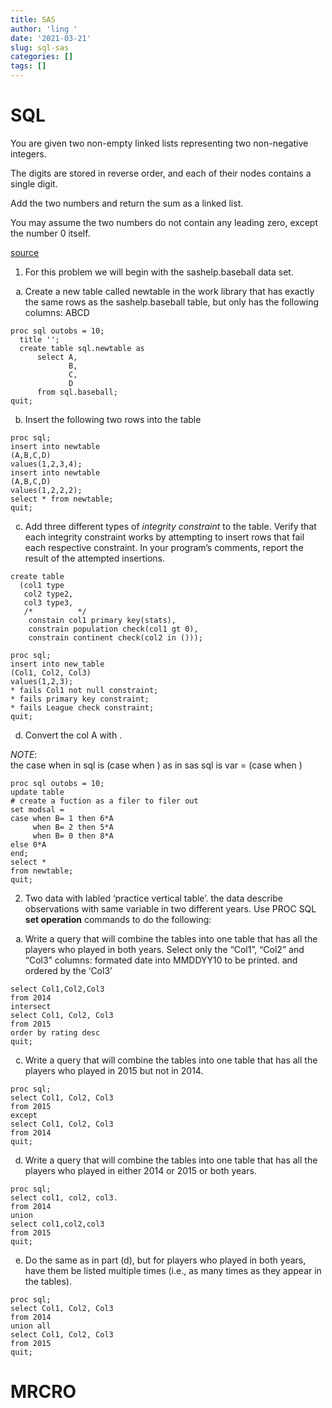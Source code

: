 ```yaml
---
title: SAS
author: 'ling '
date: '2021-03-21'
slug: sql-sas
categories: []
tags: []
---
```



# SQL 
You are given two non-empty linked lists representing two non-negative integers. 

The digits are stored in reverse order, and each of their nodes contains a single digit. 

Add the two numbers and return the sum as a linked list.

You may assume the two numbers do not contain any leading zero, except the number 0 itself.

[source](https://people.stat.sc.edu/hitchcock/)

1.  For this problem we will begin with the sashelp.baseball data set.

(a) Create a new table called newtable in the work library  that has exactly the same rows as the sashelp.baseball table,
but only has the following columns: ABCD
```
proc sql outobs = 10;
  title '';
  create table sql.newtable as
      select A,
             B,
             C,
             D
      from sql.baseball;
quit;
```

(b) Insert the following two rows into the table
```
proc sql;
insert into newtable
(A,B,C,D)
values(1,2,3,4);
insert into newtable
(A,B,C,D)
values(1,2,2,2);
select * from newtable;
quit;
```

(c) Add three different types of *integrity constraint* to the table.  Verify that each integrity constraint 
works by attempting to insert rows that fail each respective constraint.  In your program's comments, report the 
result of the attempted insertions.

```
create table 
  (col1 type
   col2 type2,
   col3 type3,
   /*          */
    constain col1 primary key(stats),
    constrain population check(col1 gt 0),
    constrain continent check(col2 in ()));

```

```
proc sql;
insert into new_table
(Col1, Col2, Col3)
values(1,2,3);
* fails Col1 not null constraint;
* fails primary key constraint;
* fails League check constraint;
quit;
```

(d) Convert the col A with .


_NOTE_:  
the case when in sql is (case when ) as 
        in sas sql is var = (case when )
        
```
proc sql outobs = 10;
update table
# create a fuction as a filer to filer out 
set modsal =  
case when B= 1 then 6*A
     when B= 2 then 5*A
     when B= 0 then 8*A 
else 0*A
end; 
select *
from newtable;
quit;
```

2. Two data with labled 'practice vertical table'. the data describe observations with same variable in two different years.
Use PROC SQL __set operation__ commands to do the following:

(a) Write a query that will combine the tables into one table that has all the players who played in both years. Select only the "Col1", "Col2" and "Col3" columns: formated date into MMDDYY10 to be printed.  and ordered by the 'Col3'

```
select Col1,Col2,Col3
from 2014
intersect
select Col1, Col2, Col3
from 2015
order by rating desc
quit;
```

(c) Write a query that will combine the tables into one table that has all the players who played in 2015 but not in 2014.  
```
proc sql;
select Col1, Col2, Col3
from 2015 
except 
select Col1, Col2, Col3
from 2014 
quit;
```

(d) Write a query that will combine the tables into one table that has all the players who played in either 2014 or 2015 or both years.  
```
proc sql;
select col1, col2, col3.
from 2014
union
select col1,col2,col3
from 2015
quit;
```

(e) Do the same as in part (d), but for players who played in both years, have them be listed 
multiple times (i.e., as many times as they appear in the tables).

```
proc sql;
select Col1, Col2, Col3
from 2014
union all
select Col1, Col2, Col3
from 2015
quit;
```
# MRCRO



